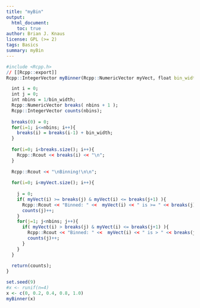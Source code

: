 ```yaml
---
title: "myBin"
output:
  html_document:
    toc: true
author: Brian J. Knaus
license: GPL (>= 2)
tags: Basics
summary: myBin
---
```





```r
#include <Rcpp.h>
// [[Rcpp::export]]
Rcpp::IntegerVector myBinner(Rcpp::NumericVector myVect, float bin_width = 0.2){

  int i = 0;
  int j = 0;
  int nbins = 1/bin_width;
  Rcpp::NumericVector breaks( nbins + 1 );
  Rcpp::IntegerVector counts(nbins);
  
  breaks(0) = 0;
  for(i=1; i<=nbins; i++){
    breaks(i) = breaks(i-1) + bin_width;
  }
  
  for(i=0; i<breaks.size(); i++){
    Rcpp::Rcout << breaks(i) << "\n";
  }
  
  Rcpp::Rcout << "\nBinning!\n\n";
  
  for(i=0; i<myVect.size(); i++){
    
    j = 0;
    if( myVect(i) >= breaks(j) & myVect(i) <= breaks(j+1) ){
      Rcpp::Rcout << "Binned: " <<  myVect(i) << " is >= " << breaks(j) << " & <= " << breaks(j+1) << "\n";
      counts(j)++;
    }    
    for(j=1; j<nbins; j++){
      if( myVect(i) > breaks(j) & myVect(i) <= breaks(j+1) ){
        Rcpp::Rcout << "Binned: " <<  myVect(i) << " is > " << breaks(j) << " & <= " << breaks(j+1) << "\n";
        counts(j)++;
      }
    }
  }
  
  return(counts);  
}

```




```r
set.seed(9)
#x <- runif(n=4)
x <- c(0, 0.2, 0.4, 0.8, 1.0)
myBinner(x)

```





